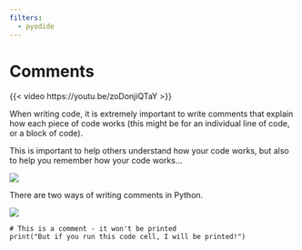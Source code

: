```yaml
---
filters:
  - pyodide
---
```


# Comments

{{< video https://youtu.be/zoDonjiQTaY >}}

When writing code, it is extremely important to write comments that explain how each piece of code works (this might be for an individual line of code, or a block of code).

This is important to help others understand how your code works, but also to help you remember how your code works…

![](assets/2024-05-14-21-34-48.png)

There are two ways of writing comments in Python.

![](assets/2024-05-14-21-34-35.png)


```pyodide-python
# This is a comment - it won't be printed
print("But if you run this code cell, I will be printed!")
```

